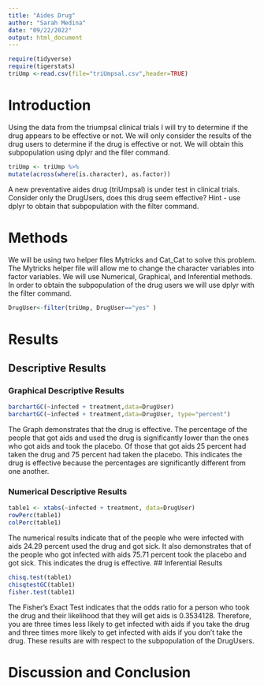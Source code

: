 ```yaml
---
title: "Aides Drug"
author: "Sarah Medina"
date: "09/22/2022"
output: html_document
---
```


```r
require(tidyverse)
require(tigerstats)
triUmp <-read.csv(file="triUmpsal.csv",header=TRUE)
```

# Introduction
Using the data from the triumpsal clinical trials I will try to determine if the drug appears to be effective or not. We will only consider the results of the drug users to determine if the drug is effective or not. We will obtain this subpopulation using dplyr and the filer command.

```r
triUmp <- triUmp %>%
mutate(across(where(is.character), as.factor))
```
<!--In this section you explain what you are trying to show.  Where did the data come from?  What is the research or other question you are trying to answer?.  If you skimp in this section expect to be marked down in your grade. Paint a picture of the project a couple of paragraphs is expected!-->

A new  preventative aides drug (triUmpsal) is under test in clinical trials. Consider only the DrugUsers, does this drug seem effective?  Hint - use dplyr to obtain that subpopulation with the filter command.

# Methods
We will be using two helper files Mytricks and Cat_Cat to solve this problem. The Mytricks helper file will allow me to change the character variables into factor variables. We will use Numerical, Graphical, and Inferential methods. In order to obtain the subpopulation of the drug users we will use dplyr with the filter command. 
<!--Decide on your methods:  use "variable analysis" or other appropriate descriptors.  Make sure to choose at least one graphical method and at least one numerical method. Discuss what data manipulations may be needed for example subsetting or other binning procedures and what sort of graphical displays and inferential tools will be used!-->

```r
DrugUser<-filter(triUmp, DrugUser=="yes" )
```
# Results

<!--Divide this section into two sub-sections:  One for your descriptive  results and one for your inferential results.!-->

## Descriptive Results

### Graphical Descriptive Results

```r
barchartGC(~infected + treatment,data=DrugUser)
barchartGC(~infected + treatment,data=DrugUser, type="percent")
```

The Graph demonstrates that the drug is effective. The percentage of the people that got aids and used the drug is significantly lower than the ones who got aids and took the placebo. Of those that got aids 25 percent had taken the drug and 75 percent had taken the placebo. This indicates the drug is effective because the percentages are significantly different from one another. 

<!--Graphical results here.  Make sure to show your code.  Provide appropriate labels for axes, giving units if possible, and provide a good title for the graph, too.  Use the graphical results to describe the patterns if any that exist in the data as focused toward the research question. Bottom line is to explain the features of the graph that are relevant to conforming or departing to what is expected by your null hypothesis !-->

### Numerical Descriptive Results
```r
table1 <- xtabs(~infected + treatment, data=DrugUser)
rowPerc(table1)
colPerc(table1)
```
<!--Numerical results go here. Use the numerical results to describe the patterns if any that exist in the data as focused toward the research question!-->

The numerical results indicate that of the people who were infected with aids 24.29 percent used the drug and got sick. It also demonstrates that of the people who got infected with aids 75.71 percent took the placebo and got sick. This indicates the drug is effective. 
## Inferential Results

```r
chisq.test(table1)
chisqtestGC(table1)
fisher.test(table1)
```

The Fisher's Exact Test indicates that the odds ratio for a person who took the drug and their likelihood that they will get aids is 0.3534128. Therefore, you are three times less likely to get infected with aids if you take the drug and three times more likely to get infected with aids if you don't take the drug. These results are with respect to the subpopulation of the DrugUsers.
<!--State hypothesis clearly.  Make sure your discussion of the inferential test covers all the aspects that the test output produces, such as test statistic, p-value etc.  Make a decision about the null hypothesis, explain the assumptions on which the selected test/procedure was based, and why the chosen procedure satisfys the assumptions and is appropriate to answer the research question!-->


# Discussion and Conclusion

<!--Discussion and conclusion here.  If you found a relationship be sure to consider whether the relationship occurs because one of the variavbles causes the other, or whether they perhasps are related for some other reason.  Watch the chapter 6 videos from the GeorgeTown videos collection.!-->
